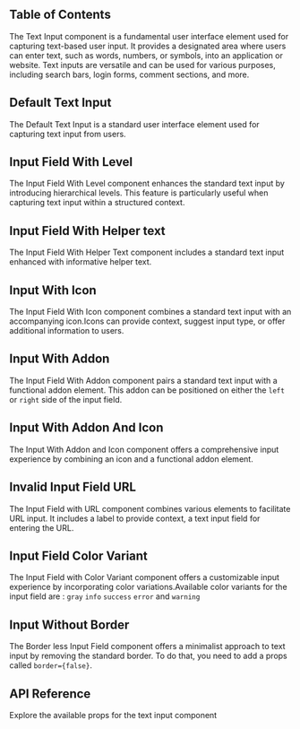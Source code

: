 

## Table of Contents

The Text Input component is a fundamental user interface element used for capturing text-based user input. It provides a designated area where users can enter text, such as words, numbers, or symbols, into an application or website. Text inputs are versatile and can be used for various purposes, including search bars, login forms, comment sections, and more.

## Default Text Input

The Default Text Input is a standard user interface element used for capturing text input from users.

<CodePreview github="FormControls/TextInput.tsx" code={DefaultInputCode}>
  <DefaultInput />
</CodePreview>

## Input Field With Level

The Input Field With Level component enhances the standard text input by introducing hierarchical levels. This feature is particularly useful when capturing text input within a structured context.

<CodePreview github="FormControls/TextInput.tsx" code={InputFieldWithLevelCode}>
  <InputFieldWithLevel />
</CodePreview>

## Input Field With Helper text

The Input Field With Helper Text component includes a standard text input enhanced with informative helper text.

<CodePreview github="FormControls/TextInput.tsx" code={LevelAndHelperTextCode}>
  <LevelAndHelperText />
</CodePreview>

## Input With Icon

The Input Field With Icon component combines a standard text input with an accompanying icon.Icons can provide context, suggest input type, or offer additional information to users.

<CodePreview github="FormControls/TextInput.tsx" code={InputWithIconCode}>
  <InputWithIcon />
</CodePreview>

## Input With Addon

The Input Field With Addon component pairs a standard text input with a functional addon element. This addon can be positioned on either the `left` or `right` side of the input field.

<CodePreview github="FormControls/TextInput.tsx" code={InputWithAddonCode}>
  <InputWithAddon />
</CodePreview>

## Input With Addon And Icon

The Input With Addon and Icon component offers a comprehensive input experience by combining an icon and a functional addon element.

<CodePreview github="FormControls/TextInput.tsx" code={InputWithAddonAndIconCode}>
  <InputWithAddonAndIcon />
</CodePreview>

## Invalid Input Field URL

The Input Field with URL component combines various elements to facilitate URL input. It includes a label to provide context, a text input field for entering the URL.

<CodePreview github="FormControls/TextInput.tsx" code={InputFieldURLCode}>
  <InputFieldURL />
</CodePreview>

## Input Field Color Variant

The Input Field with Color Variant component offers a customizable input experience by incorporating color variations.Available color variants for the input field are : `gray` `info` `success` `error` and `warning`

<CodePreview github="FormControls/TextInput.tsx" code={InputColorVariantCode}>
  <InputColorVariant />
</CodePreview>

## Input Without Border

The Border less Input Field component offers a minimalist approach to text input by removing the standard border. To do that, you need to add a props called `border={false}`.

<CodePreview github="FormControls/TextInput.tsx" code={InputWithOutBorderCode}>
  <InputWithOutBorder />
</CodePreview>

## API Reference

Explore the available props for the text input component

<ComponentApi data={textInputApiData} />

